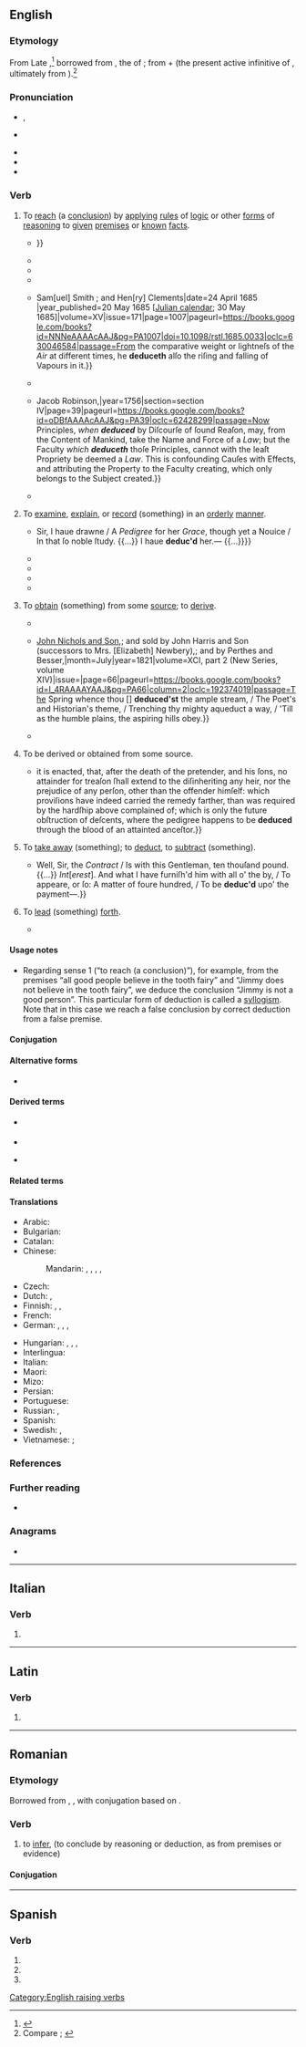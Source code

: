 ==English==
{{was wotd|2021|February|22}}

===Etymology===
{{root|en|ine-pro|*dewk-}}
From Late {{inh|en|enm|deducen|t=to demonstrate, prove, show; to argue, infer; to bring, lead; to turn (something) to a use; to deduct}},<ref>{{R:MED Online|entry=dēdūcen|pos=v|id=MED10771}}</ref> borrowed from {{bor|en|la|dēdūcere}}, the {{glossary|present}} {{glossary|active}} {{glossary|infinitive}} of {{m|la|dēdūcō|t=to lead or bring out or away; to accompany, conduct, escort; (''figuratively'') to derive, discover, deduce}}; from {{m|la|dē-|pos={{glossary|prefix}} meaning ‘from, away from’}} + {{m|la|dūcere}} (the present active infinitive of {{m|la|dūcō|t=to conduct, guide, lead; to draw, pull; to consider, regard, think}}, ultimately from {{der|en|ine-pro|*dewk-|t=to lead; to draw, pull}}).<ref>Compare {{R:OED Online|pos=v|id=48578|date=1894|nodot=1}}; {{R:Lexico|pos=v}}</ref>

===Pronunciation===
* {{a|RP}} {{IPA|en|/dɪˈdjuːs/}}, {{IPA|en|/dɪˈdʒuːs/}}
* {{a|GA}} {{IPA|en|/dɪˈd(j)us/|/də-/}}
* {{audio|en|En-us-deduce.ogg|Audio (GA)}}
* {{rhymes|en|uːs|s=2}}
* {{hyphenation|en|de|duce}}

===Verb===
{{en-verb}}

# {{lb|en|transitive}} To [[reach#Verb|reach]] (a [[conclusion]]) by [[apply]]ing [[rule#Noun|rules]] of [[logic]] or other [[form#Noun|forms]] of [[reasoning#Noun|reasoning]] to [[given#Adjective|given]] [[premises]] or [[known#Adjective|known]] [[fact]]s.
#: {{synonyms|en|conclude|infer}}
#: {{antonyms|en|induce}}
#* {{quote-book|en|author=&#91;{{w|Robert Persons}}?&#93;|chapter=The Second Parte of This Letter Conteyning Certaine Considerations of State vppon the Former Relation|translator=&#91;{{w|Henry Walpole}}&#93;|title=Nevves from Spayne and Holland Conteyning an Information of Inglish Affayres in Spayne vvith a Conferrence Made theruppon in Amsterdame of Holland.{{nb...|VVritten by a Gentleman trauelour Borne in the Lovv Countryes, and Brought Vp from a Child in Ingland, vnto a Gentleman His Frend and ofte in London.}}|location=[Amsterdam|publisher=A. Conincx]|date=11 September 1593<!--Gregorian calendar-->|section=folio &#91;29&#93;, recto and verso|sectionurl=https://books.google.com/books?id=YttlAAAAcAAJ&pg=PA29-IA1|oclc=287035935|passage=[T]he puritan buyldeth directly vpon the proteſtants firſt groundes in religion, & '''deduceth''' therof clearly and by ordinary conſequence al his concluſions, which the proteſtant cannot deny by divinity, but only by pollicy & humane ordination, or by turning to catholique anſwers contrary to ther owne principles: {{...}}}}
#* {{RQ:Bacon Learning|book=2|folio=110|verso=1|passage=[T]hoſe principles or firſt poſitions, have no diſcordance with that reaſon, which draweth downe and '''diduceth''' the inferiour poſitions.}}
#* {{RQ:Browne Pseudodoxia Epidemica|chapter=Of the Great Climactericall Year, that is, Sixty Three|page=187|passage=Laſtly, One way more there may be of miſtake, at that not unuſuall among us, grounded upon a double compute of the year; the one beginning from the 25 of March, the other from the day of our birth unto the ſame again, which is the naturall account. Now hereupon many men frequently miſcaſt their daies; for in their age they '''diduce''' the account not from the day of their birth, but the year of our Lord, wherein they were born.}}
#* {{RQ:Hobbes Leviathan|chapter=Of Counsell|page=132|passage={{smallcaps|Counsell}}, is where a man ſaith, ''Doe'', or ''Doe not this'', and '''deduceth''' his reaſons from the benefit that arriveth by it to him to whom he ſaith it. And from this it is evident, that he that giveth Counſell, pretendeth onely (whatſoever he intendeth) the good of him, to whom he giveth it.}}
#* {{quote-journal|en|author=[John] Wallis|authorlink=John Wallis|title=A Discourse Concerning the Air’s Gravity, Observd in the Baroscope, Occasioned by that of Dr. [[w:George Garden (minister)|[''George''] ''Garden'']];{{nb...|Presented to the Phil. Soc. of Oxford, by the Reverend Dr. Wallis, President of that Society. April 14, 1685 [Julian calendar].}}|journal=[[w:Philosophical Transactions of the Royal Society|Philosophical Transactions: Giving Some Accompt of the Present Undertakings, Studies and Labours of the Ingenious in Many Considerable Parts of the World]]|location=Oxford, Oxfordshire|publisher={{...|Printed at the Theater in Oxford, for}} Sam[uel] Smith {{nb...|at the Prince’s Arms in Paul’s Church-yard London}}; and Hen[ry] Clements{{nb...|Book-seller in Oxford.}}|date=24 April 1685<!--Gregorian calendar-->|year_published=20 May 1685 &#91;[[Julian calendar]]; 30 May 1685&#93;|volume=XV|issue=171|page=1007|pageurl=https://books.google.com/books?id=NNNeAAAAcAAJ&pg=PA1007|doi=10.1098/rstl.1685.0033|oclc=630046584|passage=From the comparative weight or lightneſs of the ''Air'' at different times, he '''deduceth''' alſo the riſing and falling of Vapours in it.}}
#* {{RQ:Locke Human Understanding|chapter=No Innate Principles in the Mind|section=9|page=6|passage=But how then can thoſe Men think the ''uſe of Reaſon'' neceſſary to diſcover Principles that are ſupposed innate, when Reaſon (if we may believe them) is nothing elſe, but the Faculty of '''deducing''' unknown Truths from Principles or Propoſitions, that are already known?}}
#* {{quote-book|en|chapter=An Abstract of the Reciprocal Duties of Representatives and Their Constituents, on Constitutional Principles|title=A New System of Patriot Policy. Containing the Genuine Recantation of the [[w:William Pitt, 1st Earl of Chatham|British Cicero]].{{nb...|To which is Added, An Abs[t]ract of the Reciprocal Duties of Representatives and Their Constituents, on Constitutional Principles.}}|location=London|publisher={{...|Printed for}} Jacob Robinson,{{nb...|at the Golden Lion in Ludgate-Street.}}|year=1756|section=section IV|page=39|pageurl=https://books.google.com/books?id=oDBfAAAAcAAJ&pg=PA39|oclc=62428299|passage=Now Principles, ''when '''deduced''''' by Diſcourſe of ſound Reaſon, may, from the Content of Mankind, take the Name and Force of a ''Law''; but the Faculty ''which '''deduceth''''' thoſe Principles, cannot with the leaſt Propriety be deemed a ''Law''. This is confounding Cauſes with Effects, and attributing the Property to the Faculty creating, which only belongs to the Subject created.}}
#* {{RQ:Mary Shelley Frankenstein|edition=3rd|chapter=Letter IV. To Mrs. Saville, England.|page=17|passage=I do not know that the relation of my disasters will be useful to you; yet, when I reflect that you are pursuing the same course, exposing yourself to the same dangers which have rendered me what I am, I imagine that you may '''deduce''' an apt moral from my tale; one that may direct you if you succeed in your undertaking, and console you in case of failure.}}
# {{lb|en|transitive}} To [[examine]], [[explain]], or [[record#Verb|record]] (something) in an [[orderly]] [[manner]].
#* {{RQ:Jonson Staple of News|act=II|scene=II|page=23|passage={{smallcaps|Pye[d-mantle].}} {{...}} Sir, I haue drawne / A ''Pedigree'' for her ''Grace'', though yet a Nouice / In that ſo noble ſtudy. {{...}} I haue '''deduc'd''' her.— {{...}}}}
#* {{RQ:Howell Epistolae|chapter=XXIX. To the Right Honourable Sir ''Peter Wichts'', Lord Ambassador at Constantinople.|date=5 June 1635|pages=249–250|pageref=250|passage=It ſeems there is ſome angry Star that hath hung over this Buſineſs of the ''Palatinate'' from the beginning of theſe ''German'' Wars to this very Day, which will too evidently appear, if one ſhould mark and '''deduce''' Matters from their firſt Riſe.}}
#* {{RQ:Thomson Spring|page=23|lines=573–578|passage=Lend me your ſong, ye nightingales! oh pour / The mazy-running ſoul of melody / Into my varied verſe! while I '''deduce''', / From the firſt note the hollow cuckoo ſings, / The ſymphony of Spring, and touch a theme / Unknown to fame, ''the Paſſion of the groves''.}}
#* {{RQ:Gibbon Roman Empire|volume=I|chapter=Reign of Claudius.—Defeat of the Goths.—Victories, Triumph, and Death of Aurelian.|page=296|passage=The general deſign of this work will not permit us minutely to relate the actions of every emperor after he aſcended the throne, much leſs '''deduce''' the various fortunes of his private life.}}
#* {{RQ:Scott Peveril of the Peak|volume=II|chapter=I|page=26|passage=If you leave this Isle, and got to the court of England, see what regard there will be paid to the old pedigree that '''deduces''' your descent from kings and conquerors.}}
# {{lb|en|transitive|archaic}} To [[obtain]] (something) from some [[source#Noun|source]]; to [[derive]].
#* {{RQ:Pope Works|volume=I|title=Thebais|pages=303–304|pageref=303|passage=O Goddeſs, ſay, ſhall I '''deduce''' my rhimes / From the dire nation in its early times, / ''[[w:Europa (consort of Zeus)|Europa]]''’s rape, ''{{w|Agenor}}''’s ſtern decree, / And ''{{w|Cadmus}}'' ſearching round the ſpacious ſea?}}
#* {{quote-journal|en|author=A. Heraud &#91;{{w|John Abraham Heraud}}?&#93;|title=Apostrophe to the [[w:New River (London)|New River]]|editor=Sylvanus Urban [pseudonym]|magazine=[[w:The Gentleman's Magazine|The Gentleman’s Magazine: And Historical Chronicle]]|location=London|publisher={{...|Printed by}} [[w:John Nichols (printer)|John Nichols and Son]],{{nb...|25, Parliament-street, Westminster; where letters are particularly requested to be sent, post-paid.}}; and sold by John Harris and Son (successors to Mrs. [Elizabeth] Newbery),{{nb...|at the corner of St. Paul’s Church Yard, Ludgate Street}}; and by Perthes and Besser,{{nb...|Hamburgh.}}|month=July|year=1821|volume=XCI, part 2 (New Series, volume XIV)|issue=|page=66|pageurl=https://books.google.com/books?id=I_4RAAAAYAAJ&pg=PA66|column=2|oclc=192374019|passage=The Spring whence thou &#91;{{w|Hugh Myddelton}}&#93; '''deduced'st''' the ample stream, / The Poet's and Historian's theme, / Trenching thy mighty aqueduct a way, / 'Till as the humble plains, the aspiring hills obey.}}
#* {{quote-book|en|author=Virgil|authorlink=Virgil|chapter=Book VI|translator=Oliver Crane|title=[[w:Aeneid|Virgil’s Æneid,{{nb...|Translated Literally, Line by Line, into English Dactylic Hexameter}}]]|location=New York, N.Y.|publisher=[[w:Baker & Taylor|The Baker & Taylor Co.]],{{nb...|740 and 742 Broadway.}}|year=1888|page=123|pageurl=https://books.google.com/books?id=z7wGAQAAIAAJ&pg=PA123|lines=832–834|oclc=776605665|passage=Do not, my children, O do not accustom yourselves to such warfares, / Nor on your country's vitals thus turn your invincible valor: / Sooner refrain thou, thou who '''deducest''' thy race from Olympus!}}
# {{lb|en|intransitive|archaic}} To be derived or obtained from some source.
#* {{RQ:Blackstone Commentaries|book=II|chapter=Of Title by Purchase, and First by Escheat|page=256|passage=[B]y the ſtatute 7 Ann. c. 21 {{...}} it is enacted, that, after the death of the pretender, and his ſons, no attainder for treaſon ſhall extend to the diſinheriting any heir, nor the prejudice of any perſon, other than the offender himſelf: which proviſions have indeed carried the remedy farther, than was required by the hardſhip above complained of; which is only the future obſtruction of deſcents, where the pedigree happens to be '''deduced''' through the blood of an attainted anceſtor.}}
# {{lb|en|transitive|obsolete}} To [[take away]] (something); to [[deduct]], to [[subtract]] (something).
#: {{ux|en|to '''deduce''' a part from the whole}}
#* {{RQ:Jonson Magnetic Lady|act=II|scene=vi|page=26|passage=''Pra''[''ctise'']. {{...}} Well, Sir, the ''Contract'' / Is with this Gentleman, ten thouſand pound. {{...}} ''Int''[''erest'']. And what I have furniſh'd him with all o' the by, / To appeare, or ſo: A matter of foure hundred, / To be '''deduc'd''' upo' the payment—.}}
# {{lb|en|transitive|obsolete|based on the word’s Latin {{glossary|etymon}}}} To [[lead#Verb|lead]] (something) [[forth]].
#* {{RQ:Drayton Poly-Olbion|chapter=The Third Song|part=Illustrations|page=51|passage=''Richard'' of the ''Vies'' will that ''[[w:Penda of Mercia|Penda]]'', K[ing] of ''Mereland'', firſt '''deduced''' a colony of ''Cambridge'' men hither and cals it ''Crekelade'', as other ''Kirklade'' with variety of names: [...]}}

====Usage notes====
* Regarding sense 1 (“to reach (a conclusion)”), for example, from the premises “all good people believe in the tooth fairy” and “Jimmy does not believe in the tooth fairy”, we deduce the conclusion “Jimmy is not a good person”. This particular form of deduction is called a [[syllogism]]. Note that in this case we reach a false conclusion by correct deduction from a false premise.

====Conjugation====
{{en-conj-simple|stem=deduc}}

====Alternative forms====
* {{l|en|diduce}} {{qualifier|obsolete}}

====Derived terms====
* {{l|en|deducement}} {{qualifier|obsolete}}
* {{l|en|deducing|pos=noun}}
* {{l|en|deducive}} {{qualifier|rare}}

====Related terms====
{{col3|en
|adduce
|adduction
|conduct
|conduction
|conducive
|deducible
|deduct
|deductible
|deduction
|[[deductional]] {{qualifier|rare}}
|deductive
|deductively
|deductivism
|[[deductory]] {{qualifier|rare}}
|duke
|induce
|introduce
|introduction
|reduce
|reduction
|seduce
|subduce
|subduct
|subduction
|transduce
|transduction
}}

====Translations====
{{trans-top|to reach (a conclusion) by applying rules of logic or other forms of reasoning}}
* Arabic: {{t|ar|إِسْتَنْتَجَ}}
* Bulgarian: {{t+|bg|заключавам}}
* Catalan: {{t+|ca|deduir}}
* Chinese:
*: Mandarin: {{t+|cmn|演繹}}, {{t+|cmn|演绎|tr=yǎnyì}}, {{t+|cmn|推理|tr=tuīlǐ}}, {{t+|cmn|推斷}}, {{t+|cmn|推断|tr=tuīduàn}}
* Czech: {{t|cs|vyvodit}}
* Dutch: {{t+|nl|afleiden}}, {{t+|nl|deduceren}}
* Finnish: {{t+|fi|johtaa}}, {{t+|fi|päätellä}}, {{t|fi|[[vetää]] [[johtopäätös]]}}
* French: {{t+|fr|déduire}}
* German: {{t+|de|folgern}}, {{t+|de|ableiten}}, {{t+|de|herleiten}}, {{t+|de|deduzieren}}
{{trans-mid}}
* Hungarian: {{t+|hu|levezet}}, {{t|hu|leszármaztat}}, {{t+|hu|kikövetkeztet}}, {{t+|hu|következtet}}
* Interlingua: {{t|ia|deducer}}
* Italian: {{t+|it|dedurre}}
* Maori: {{t|mi|hīkaro}}
* Mizo: {{t|lus|chhuidawn}}
* Persian: {{t|fa|استنتاج کردن}}
* Portuguese: {{t+|pt|deduzir}}
* Russian: {{t+|ru|де́лать вы́вод|impf}}, {{t|ru|сде́лать вы́вод|pf}}
* Spanish: {{t+|es|deducir}}
* Swedish: {{t+|sv|deducera}}, {{t+|sv|härleda}}
* Vietnamese: {{t+|vi|suy đoán}}; {{t+|vi|suy lý}}
{{trans-bottom}}

{{trans-top|to examine, explain, or record (something) in an orderly manner}}
{{trans-mid}}
{{trans-bottom}}

{{trans-see|to obtain (something) from some source|derive}}

{{trans-top|to be derived or obtained from some source}}
{{trans-mid}}
{{trans-bottom}}

===References===
<references/>

===Further reading===
* {{pedia|deductive reasoning}}

===Anagrams===
* {{anagrams|en|a=cddeeu|deuced|educed}}

[[Category:English raising verbs]]
----

==Italian==

===Verb===
{{head|it|verb form}}

# {{inflection of|it|dedurre||3|s|pres|ind}}

----

==Latin==

===Verb===
{{la-verb-form|dēdūce}}

# {{inflection of|la|dēdūcō||2|s|pres|actv|impr}}

----

==Romanian==

===Etymology===
Borrowed from {{bor|ro|la|deducere}}, {{bor|ro|fr|déduire}}, with conjugation based on {{m|ro|duce}}.

===Verb===
{{ro-verb|conj=3|deduce|dedus}}

# {{lb|ro|transitive}} to [[infer]], {{l|en|deduce}} (to conclude by reasoning or deduction, as from premises or evidence)

====Conjugation====
{{ro-conj-duce|1=de}}

----

==Spanish==

===Verb===
{{head|es|verb form}}

# {{es-verb form of|ending=ir|mood=imperative|sense=affirmative|pers=2|formal=no|number=singular|deducir}}
# {{es-verb form of|ending=ir|mood=indicative|tense=present|pers=2|formal=yes|number=singular|deducir}}
# {{es-verb form of|ending=ir|mood=indicative|tense=present|pers=3|number=singular|deducir}}